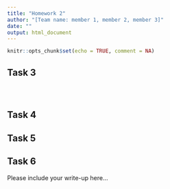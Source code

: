 ```yaml
---
title: "Homework 2"
author: "[Team name: member 1, member 2, member 3]"
date: ""
output: html_document
---
```


```r
knitr::opts_chunk$set(echo = TRUE, comment = NA)
```

## Task 3

```r

```

```r

```

```r

```

## Task 4

## Task 5

## Task 6

Please include your write-up here...

